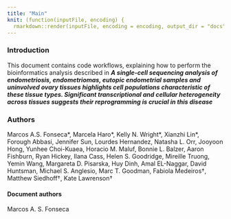 ```yaml
---
title: "Main"
knit: (function(inputFile, encoding) {
  rmarkdown::render(inputFile, encoding = encoding, output_dir = "docs") })
---
```


### Introduction

This document contains code workflows, explaining how to perform the bioinformatics analysis described in ***A single-cell sequencing analysis of endometriosis, endometriomas, eutopic endometrial samples and uninvolved ovary tissues highlights cell populations characteristic of these tissue types. Significant transcriptional and cellular heterogeneity across tissues suggests their reprogramming is crucial in this disease***

### Authors

Marcos A.S. Fonseca\*, Marcela Haro\*, Kelly N. Wright\*, Xianzhi Lin\*, Forough Abbasi, Jennifer Sun, Lourdes Hernandez, Natasha L. Orr, Jooyoon Hong, Yunhee Choi-Kuaea, Horacio M. Maluf, Bonnie L. Balzer, Aaron Fishburn, Ryan Hickey, Ilana Cass, Helen S. Goodridge, Mireille Truong, Yemin Wang, Margareta D. Pisarska, Huy Dinh, Amal EL-Naggar, David Huntsman, Michael S. Anglesio, Marc T. Goodman, Fabiola Medeiros†, Matthew Siedhoff†, Kate Lawrenson†




#### Document authors
Marcos A. S. Fonseca


